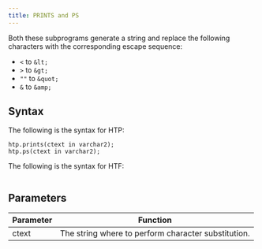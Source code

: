 ```yaml
---
title: PRINTS and PS
---
```


Both these subprograms generate a string and replace the following characters with the corresponding escape sequence:

- `<` to `&lt;`
- `>` to `&gt;`
- `""` to `&quot;`
- `&` to `&amp;`


## Syntax

The following is the syntax for HTP:
```
htp.prints(ctext in varchar2);
htp.ps(ctext in varchar2);
```

The following is the syntax for HTF:
```

```

## Parameters

| Parameter | Function |
| --------- | -------- |
| ctext | The string where to perform character substitution. |